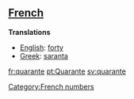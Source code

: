 ==[[French]]==

'''Translations'''

*[[English]]: [[forty]]
*[[Greek]]: [[saranta]]

[[Category:French numbers]]

[[fr:quarante]]
[[pt:Quarante]]
[[sv:quarante]]